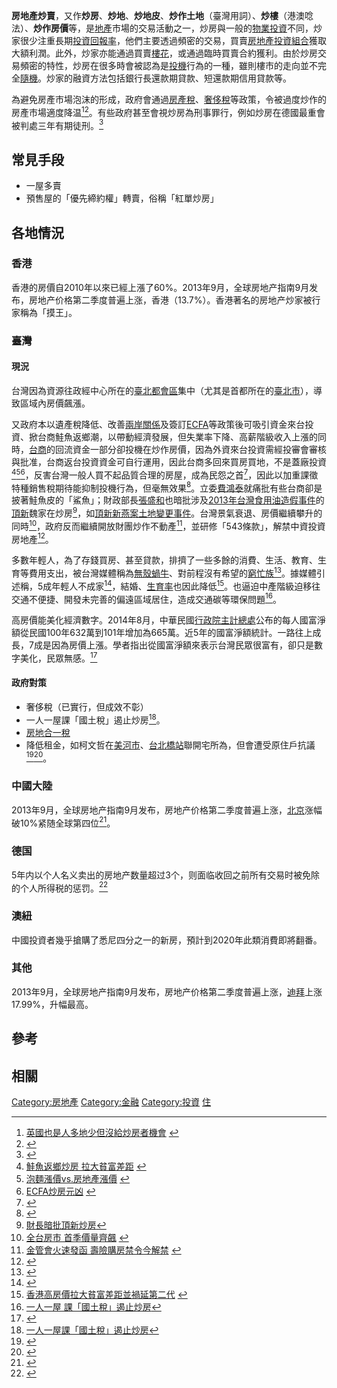{{多個問題|
{{citecheck|time=2014-10-13T23:54:07+00:00}}
{{refimprove|time=2014-10-13T23:54:07+00:00}}
{{地域中心}}
}}
'''房地產炒賣'''，又作'''炒房'''、'''炒地'''、'''炒地皮'''、'''炒作土地'''（臺灣用詞）、'''炒樓'''（港澳唸法）、'''炒作房價'''等，是[[地產|地產]]市場的交易活動之一，炒房與一般的[[物業投資|物業投資]]不同，炒家很少注重長期[[投資回報率|投資回報率]]，他們主要透過頻密的交易，買賣[[房地產|房地產]][[投資組合|投資組合]]獲取大額利潤。此外，炒家亦能通過買賣[[樓花|樓花]]，或通過臨時買賣合約獲利。由於炒房交易頻密的特性，炒房在很多時會被認為是[[投機|投機]]行為的一種，雖則樓市的走向並不完全[[隨機|隨機]]。炒家的融資方法包括銀行長還款期貸款、短還款期信用貸款等。

為避免房產市場泡沫的形成，政府會通過[[房產稅|房產稅]]、[[奢侈稅|奢侈稅]]等政策，令被過度炒作的房產市場適度降温<ref>[http://news.cnyes.com/Content/20110218/KDV1NX0A0GLSU.shtmlml 英國也是人多地少但沒給炒房者機會] {{webarchive|url=https://web.archive.org/web/20130802045524/http://news.cnyes.com/Content/20110218/KDV1NX0A0GLSU.shtmlml |date=2013-08-02 }}</ref><ref>{{Cite web |url=http://tw.nextmedia.com/applenews/article/art_id/32875922/IssueID/20101011 |title=德國打房手段完善 |access-date=2011-02-27 |archive-url=https://web.archive.org/web/20110302115747/http://tw.nextmedia.com/applenews/article/art_id/32875922/IssueID/20101011 |archive-date=2011-03-02 |dead-url=yes }}</ref>。有些政府甚至會視炒房為刑事罪行，例如炒房在德國最重會被判處三年有期徒刑。<ref>{{Cite web |url=https://www.thenewslens.com/article/71393 |title=居住是基本人權：德國人不炒房，卻是歐洲最強大的國家 - The News Lens 關鍵評論網 |access-date=2018-12-26 |archive-date=2021-03-03 |archive-url=https://web.archive.org/web/20210303104358/https://www.thenewslens.com/article/71393 |dead-url=no }}</ref>

==常見手段==
*一屋多賣
*預售屋的「優先締約權」轉賣，俗稱「紅單炒房」

==各地情況==

=== 香港 ===

香港的房價自2010年以來已經上漲了60%。2013年9月，全球房地产指南9月发布，房地产价格第二季度普遍上涨，香港（13.7%）。香港著名的房地产炒家被行家稱為「摸王」。

===臺灣===
==== 現況 ====
台灣因為資源往政經中心所在的[[臺北都會區|臺北都會區]]集中（尤其是首都所在的[[臺北市|臺北市]]），導致區域內房價飆漲。

又政府本以遺產稅降低、改善[[兩岸關係|兩岸關係]]及簽訂[[ECFA|ECFA]]等政策後可吸引資金來台投資、掀台商鮭魚返鄉潮，以帶動經濟發展，但失業率下降、高薪階級收入上漲的同時，[[台商|台商]]的回流資金一部分卻投機在炒作房價，因為外資來台投資需經投審會審核與批准，台商返台投資資金可自行運用，因此台商多回來買房買地，不是蓋廠投資<ref>[http://tw.news.yahoo.com/%E9%AE%AD%E9%AD%9A%E8%BF%94%E9%84%89%E7%82%92%E6%88%BF-%E6%8B%89%E5%A4%A7%E8%B2%A7%E5%AF%8C%E5%B7%AE%E8%B7%9D-205107873.html 鮭魚返鄉炒房 拉大貧富差距] {{webarchive|url=https://web.archive.org/web/20121107142229/http://tw.news.yahoo.com/%E9%AE%AD%E9%AD%9A%E8%BF%94%E9%84%89%E7%82%92%E6%88%BF-%E6%8B%89%E5%A4%A7%E8%B2%A7%E5%AF%8C%E5%B7%AE%E8%B7%9D-205107873.html |date=2012-11-07 }}</ref><ref>[http://udn.com/NEWS/OPINION/OPI1/6158382.shtml 泡麵漲價vs.房地產漲價] {{webarchive|url=https://web.archive.org/web/20110220002302/http://udn.com/NEWS/OPINION/OPI1/6158382.shtml |date=2011-02-20 }}</ref><ref>[http://www.libertytimes.com.tw/2010/new/mar/27/today-o4.htm ECFA炒房元凶] {{webarchive|url=https://web.archive.org/web/20131019175104/http://www.libertytimes.com.tw/2010/new/mar/27/today-o4.htm |date=2013-10-19 }}</ref>，反害台灣一般人買不起品質合理的房屋，成為民怨之首<ref>{{Cite web |url=http://mypaper.pchome.com.tw/jesse9645/post/1320773303 |title=房市／86%民眾認為房價不合理　大台北不合理比例高達93% |access-date=2014-10-13 |archive-date=2020-08-20 |archive-url=https://web.archive.org/web/20200820195102/http://mypaper.pchome.com.tw/jesse9645/post/1320773303 |dead-url=no }}</ref>，因此以加重課徵特種銷售稅期待能抑制投機行為，但毫無效果<ref>{{Cite web |url=http://n.yam.com/focus/fn/31567/ |title=打炒房出大招！ 重稅抑制投資客 |access-date=2014-10-13 |archive-date=2010-12-11 |archive-url=https://web.archive.org/web/20101211103951/http://n.yam.com/focus/fn/31567/ |dead-url=no }}</ref>。立委[[費鴻泰|費鴻泰]]就痛批有些台商卻是披著鮭魚皮的「鯊魚」；財政部長[[張盛和|張盛和]]也暗批涉及[[2013年台灣食用油造假事件|2013年台灣食用油造假事件]]的[[頂新|頂新]]魏家在炒房<ref>[http://news.msn.com.tw/news3434748.aspx鯊魚返鄉 財長暗批頂新炒房]{{Dead link|date=2019年12月 |bot=InternetArchiveBot |fix-attempted=yes }}</ref>，如[[頂新新燕案土地變更事件|頂新新燕案土地變更事件]]。台灣景氣衰退、房價繼續攀升的同時<ref>[http://news.chinatimes.com/focus/11050106/122013050100099.html 全台房市 首季價量齊飆] {{webarchive|url=https://web.archive.org/web/20131019133951/http://news.chinatimes.com/focus/11050106/122013050100099.html |date=2013-10-19 }}</ref>，政府反而繼續開放財團炒作不動產<ref>[http://news.rti.org.tw/index_newsContent.aspx?nid=421157&id=2&id2=1 金管會火速發函 壽險購房禁令今解禁] {{webarchive|url=https://web.archive.org/web/20131019130019/http://news.rti.org.tw/index_newsContent.aspx?nid=421157&id=2&id2=1 |date=2013-10-19 }}</ref>，並研修「543條款」，解禁中資投資房地產<ref>{{Cite web |url=http://www.appledaily.com.tw/appledaily/article/headline/20131209/35495017/ |title=焦點評論：引中資炒房斷人民希望（晏山農） |access-date=2014-10-13 |archive-date=2016-03-04 |archive-url=https://web.archive.org/web/20160304200747/http://www.appledaily.com.tw/appledaily/article/headline/20131209/35495017/ |dead-url=no }}</ref>。

多數年輕人，為了存錢買房、甚至貸款，排擠了一些多餘的消費、生活、教育、生育等費用支出，被台灣媒體稱為[[無殼蝸牛|無殼蝸牛]]、對前程沒有希望的[[窮忙族|窮忙族]]<ref>{{Cite web |url=http://tw.news.yahoo.com/%E9%AB%98%E6%88%BF%E5%83%B9%E8%AA%B0%E8%B2%A0%E8%B2%AC-%E8%B2%A7%E5%AF%8C%E5%B7%AE%E8%B7%9D%E6%88%90%E8%A9%B1%E9%A1%8C-213000557.html |title=高房價誰負責 貧富差距成話題 |access-date=2012-09-23 |archive-date=2019-05-23 |archive-url=https://web.archive.org/web/20190523040140/https://tw.news.yahoo.com/%E9%AB%98%E6%88%BF%E5%83%B9%E8%AA%B0%E8%B2%A0%E8%B2%AC-%E8%B2%A7%E5%AF%8C%E5%B7%AE%E8%B7%9D%E6%88%90%E8%A9%B1%E9%A1%8C-213000557.html |dead-url=no }}</ref>。據媒體引述稱，5成年輕人不成家<ref>{{Cite web |url=http://key88.net/article33200.html |title=高房價5成年輕人不成家 |access-date=2012-09-23 |archive-date=2021-01-22 |archive-url=https://web.archive.org/web/20210122164754/https://key88.net/article33200.html |dead-url=no }}</ref>，結婚、[[生育率|生育率]]也因此降低<ref>[http://www2.chinesebiznews.com/index.php/component/content/article/49-dic/13415-2011-08-10-00-18-32.html?directory=67 香港高房價拉大貧富差距並禍延第二代] {{webarchive|url=https://web.archive.org/web/20120922051705/http://chinesebiznews.com/index.php/component/content/article/49-dic/13415-2011-08-10-00-18-32.html?directory=67 |date=2012-09-22 }}</ref>。也逼迫中產階級迫移往交通不便捷、開發未完善的偏遠區域居住，造成交通碳等環保問題<ref>[http://udn.com/NEWS/OPINION/X1/6178554.shtml 一人一屋 課「國土稅」遏止炒房]</ref>。

高房價能美化經濟數字。2014年8月，中華民國[[行政院主計總處|行政院主計總處]]公布的每人國富淨額從民國100年632萬到101年增加為665萬。近5年的國富淨額統計。一路往上成長，7成是因為房價上漲。學者指出從國富淨額來表示台灣民眾很富有，卻只是數字美化，民眾無感。<ref>{{Cite news|url=http://news.tvbs.com.tw:83/entry/544590|title=台灣人好有錢？　每人國富淨額665萬|accessdate=2014-08-30|date=2014-08-30|publisher=TVBS|quote=}}{{dead link|date=2018年3月 |bot=InternetArchiveBot |fix-attempted=yes }}</ref>

{{further|少子化#臺灣的少子化問題|房地产泡沫}}

==== 政府對策 ====
*奢侈稅（已實行，但成效不彰）
*一人一屋課「國土稅」遏止炒房<ref>[http://udn.com/NEWS/OPINION/X1/6178554.shtml 一人一屋課「國土稅」遏止炒房]</ref>。
*[[房地合一實價課稅|房地合一稅]]
*降低租金，如柯文哲在[[美河市|美河市]]、[[台北橋站|台北橋站]]聯開宅所為，但會遭受原住戶抗議<ref>{{Cite news|url=http://www.ettoday.net/news/20150228/472102.htm|title=廉租屋拖垮房價？美河市居民哽咽喊告：柯P你像我怎麼辦|language=zh-tw|publisher=Ettoday|author=郭岱軒、呂佳賢|date=2015-02-28|accessdate=2015-03-01|archive-date=2019-06-15|archive-url=https://web.archive.org/web/20190615112238/https://www.ettoday.net/news/20150228/472102.htm|dead-url=no}}</ref><ref>{{Cite news|url=http://news.tvbs.com.tw/entry/569878|title=聯開宅變公宅　住戶痛罵柯「共產主義」|language=zh-tw|publisher=TVBS|author=謝曜州|date=2015-03-06|accessdate=2015-03-06|archive-date=2019-06-29|archive-url=https://web.archive.org/web/20190629140316/https://news.tvbs.com.tw/entry/569878|dead-url=no}}</ref>。

===中國大陸===
2013年9月，全球房地产指南9月发布，房地产价格第二季度普遍上涨，[[北京|北京]]涨幅破10%紧随全球第四位<ref>{{Cite web |url=http://zh.focus.cn/news/2013-09-24/4034579.html |title=台湾、香港房价涨幅问鼎全球 分列第二、第三 |access-date=2013-10-08 |archive-date=2014-10-06 |archive-url=https://web.archive.org/web/20141006083348/http://zh.focus.cn/news/2013-09-24/4034579.html |dead-url=no }}</ref>。

===德国===
5年内以个人名义卖出的房地产数量超过3个，则面临收回之前所有交易时被免除的个人所得税的惩罚。<ref>{{Cite web|title=德国买房投资房地产的几个初级错误 - 财富德国 德国理财|url=https://www.caifudeguo.de/房地产/德国买房投资房地产的几个初级错误/|accessdate=2020-10-10|date=2019-08-31|work=财富德国|language=zh-CN}}</ref>

=== 澳紐 ===

中國投資者幾乎搶購了悉尼四分之一的新房，預計到2020年此類消費即將翻番。

===其他===
2013年9月，全球房地产指南9月发布，房地产价格第二季度普遍上涨，[[迪拜|迪拜]]上涨17.99%，升幅最高。

==參考==
{{reflist|3}}

== 相關 ==
{{經濟學相關}}

[[Category:房地產|Category:房地產]]
[[Category:金融|Category:金融]]
[[Category:投資|Category:投資]]
[[Category:社會問題|住]]